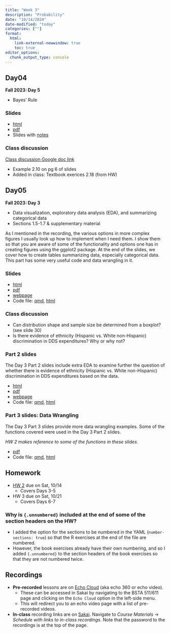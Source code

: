```yaml
---
title: "Week 3"
description: "Probability"
date: "10/14/2024"
date-modified: "today"
categories: [""]
format: 
  html:
    link-external-newwindow: true
    toc: true
editor_options: 
  chunk_output_type: console
---
```




## Day04    

__Fall 2023: Day 5__

* Bayes' Rule


### Slides

* [html](../slides/Day05_bsta511.qmd)
* [pdf](../LaTeX_slides/Day05_bsta511.pdf)
* Slides with [notes](https://drive.google.com/file/d/1Is2JXTYLhp6e6Ia4dBF9SunrVgZhRkXQ/view?usp=sharing)

### Class discussion

[Class discussion Google doc link](https://docs.google.com/document/d/1m_sOZWZHlnL89N60RyfdFG6wphcEpofLevd2kMc1wYc/edit?usp=sharing)

* Example 2.10 on pg 6 of slides
* Added in class: Textbook exerices 2.18 (from HW)


## Day05 

__Fall 2023: Day 3__

* Data visualization, exploratory data analysis (EDA), and summarizing categorical data
* Sections 1.5-1.7 & supplementary material

:::{.callout-note}
As I mentioned in the recording, the various options in more complex figures I usually look up how to implement when I need them. I show them so that you are aware of some of the functionality and options one has in creating figures using the ggplot2 package. At the end of the slides, we cover how to create tables summarizing data, especially categorical data. This part has some very useful code and data wrangling in it.
:::


### Slides

* [html](../slides/Day03_bsta511.qmd)
* [pdf](https://drive.google.com/file/d/1IdkNDrcdGWozHGMrk28B5PXjDx-_ylqo/view?usp=sharing)
* [webpage](../slides_md/Day03_bsta511_md.qmd)
* Code file: [qmd](https://github.com/niederhausen/BSTA_511_F24/blob/main/slides_code/Day03_bsta511_code.qmd), [html](../slides_code/Day03_bsta511_code.qmd)

### Class discussion

* Can distribution shape and sample size be determined from a boxplot? (see slide 30)
* Is there evidence of ethnicity (Hispanic vs. White non-Hispanic) discrimination in DDS expenditures? Why or why not?

### Part 2 slides

The Day 3 Part 2 slides include extra EDA to examine further the question of whether there is evidence of ethnicity (Hispanic vs. White non-Hispanic) discrimination in DDS expenditures based on the data.

* [html](../slides/Day03_bsta511_part2.qmd)
* [pdf](https://drive.google.com/file/d/1IofJF8cXrEyfVokBOw0WOcQGuGfETvsu/view?usp=sharing)
* [webpage](../slides_md/Day03_bsta511_md_part2.qmd)
* Code file: [qmd](https://github.com/niederhausen/BSTA_511_F24/blob/main/slides_code/Day03_bsta511_code_part2.qmd), [html](../slides_code/Day03_bsta511_code_part2.qmd)


### Part 3 slides: Data Wrangling

The Day 3 Part 3 slides provide more data wrangling examples. Some of the functions covered were used in the Day 3 Part 2 slides. 

_HW 2 makes reference to some of the functions in these slides._

* [pdf](https://drive.google.com/file/d/1IfubP0ei-5jTIVs33dyoEqjMIY-Q8qBe/view?usp=sharing)
* Code file: [qmd](https://github.com/niederhausen/BSTA_511_F24/blob/main/slides_code/Day03_bsta511_code_part3_data_wrangling.qmd), [html](../slides_code/Day03_bsta511_code_part3_data_wrangling.qmd)


## Homework

* [HW 2](../homework/HW_2_F24_bsta511.qmd) due on Sat, 10/14
    * Covers Days 3-5
* HW 3 due on Sat, 10/21
    * Covers Days 6-7

### Why is `{.unnumbered}` included at the end of some of the section headers on the HW?

* I added the option for the sections to be numbered in the YAML (`number-sections: true`) so that the R exercises at the end of the file are numbered. 
* However, the book exercises already have their own numbering, and so I added `{.unnumbered}` to the section headers of the book exercises so that they are not numbered twice. 


## Recordings

* __Pre-recorded__ lessons are on [Echo Cloud](https://echo360.org/section/4a58d645-5753-4e4f-b962-f8825f59baba/home) (aka echo 360 or echo video).
    * These can be accessed in Sakai by navigating to the BSTA 511/611 page and clicking on the `Echo Cloud` option in the left-side menu. 
    * This will redirect you to an echo video page with a list of pre-recorded videos.
* __In-class__ recording links are on [Sakai](https://sakai.ohsu.edu/portal/site/BSTA-511-1-AA-F24/tool/1f70eae0-e36a-4052-9247-69c6917e6b73/). Navigate to _Course Materials_ -> _Schedule with links to in-class recordings_. Note that the password to the recordings is at the top of the page.  
